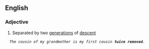 ==English==

===Adjective===
{{en-adj|-}}

# {{lb|en|of cousins}} Separated by two [[generation]]s of [[descent]]
   ''The cousin of my grandmother is my first cousin '''twice removed'''.''